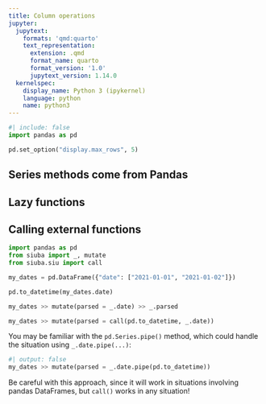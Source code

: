 ```yaml
---
title: Column operations
jupyter:
  jupytext:
    formats: 'qmd:quarto'
    text_representation:
      extension: .qmd
      format_name: quarto
      format_version: '1.0'
      jupytext_version: 1.14.0
  kernelspec:
    display_name: Python 3 (ipykernel)
    language: python
    name: python3
---
```


```python
#| include: false
import pandas as pd

pd.set_option("display.max_rows", 5)
```

## Series methods come from Pandas

## Lazy functions

## Calling external functions

```python
import pandas as pd
from siuba import _, mutate
from siuba.siu import call

my_dates = pd.DataFrame({"date": ["2021-01-01", "2021-01-02"]})

pd.to_datetime(my_dates.date)
```

```python
my_dates >> mutate(parsed = _.date) >> _.parsed
```

```python
my_dates >> mutate(parsed = call(pd.to_datetime, _.date))
```

:::{.callout-note}
You may be familiar with the `pd.Series.pipe()` method, which could handle the
situation using `_.date.pipe(...)`:

```python
#| output: false
my_dates >> mutate(parsed = _.date.pipe(pd.to_datetime))
```

Be careful with this approach, since it will work in situations involving pandas DataFrames, but `call()` works
in any situation!
:::

